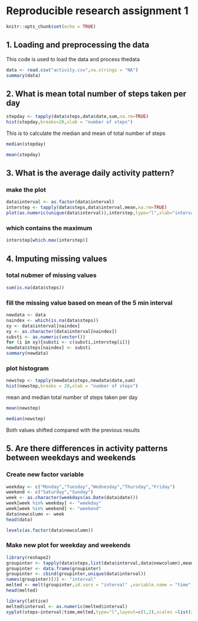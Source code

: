 # Reproducible research assignment 1

```r
knitr::opts_chunk$set(echo = TRUE)
```

## 1. Loading and preprocessing the data

This code is used to load the data and process thedata
```r
data <- read.csv("activity.csv",na.strings = "NA")
summary(data)
```

## 2. What is mean total number of steps taken per day

```r
stepday <- tapply(data$steps,data$date,sum,na.rm=TRUE)
hist(stepday,breaks=20,xlab = "number of steps")
```

This is to calculate the median and mean of total number of steps

```r
median(stepday)
```
```r
mean(stepday)
```

## 3. What is the average daily activity pattern?
### make the plot
```r
data$interval <- as.factor(data$interval)
interstep <- tapply(data$steps,data$interval,mean,na.rm=TRUE)
plot(as.numeric(unique(data$interval)),interstep,type="l",xlab="interval",ylab="average number of steps")
```

### which contains the maximum
```r
interstep[which.max(interstep)]
```

## 4. Imputing missing values
### total nubmer of missing values
```r
sum(is.na(data$steps))
```

### fill the missing value based on mean of the 5 min interval

```r
newdata <- data
naindex <- which(is.na(data$steps))
xy <- data$interval[naindex]
xy <- as.character(data$interval[naindex])
substi <- as.numeric(vector())
for (i in xy){substi <- c(substi,interstep[i])}
newdata$steps[naindex] <- substi
summary(newdata)
```

### plot histogram

```r
newstep <- tapply(newdata$steps,newdata$date,sum)
hist(newstep,breaks = 20,xlab = "number of steps")
```

mean and median total number of steps taken per day
```r
mean(newstep)
```

```r
median(newstep)
```

Both values shifted compared with the previous results

## 5. Are there differences in activity patterns between weekdays and weekends

### Create new factor variable

```r
weekday <- c("Monday","Tuesday","Wednesday","Thursday","Friday")
weekend <- c("Saturday","Sunday")
week <- as.character(weekdays(as.Date(data$date)))
week[week %in% weekday] <- "weekday"
week[week %in% weekend] <- "weekend"
data$newcolumn <- week
head(data)
```

```r
levels(as.factor(data$newcolumn))
```

### Make new plot for weekday and weekends

```r
library(reshape2)
groupinter <- tapply(data$steps,list(data$interval,data$newcolumn),mean,na.rm=TRUE)
groupinter <- data.frame(groupinter)
groupinter <- cbind(groupinter,unique(data$interval))
names(groupinter)[3] <- "interval"
melted <- melt(groupinter,id.vars = "interval" ,variable.name = "time", value.name = "steps")
head(melted)
```

```r
library(lattice)
melted$interval <- as.numeric(melted$interval)
xyplot(steps~interval|time,melted,type="l",layout=c(1,2),scales =list(x=list(tick.number=5, tck=0.1)))
```

